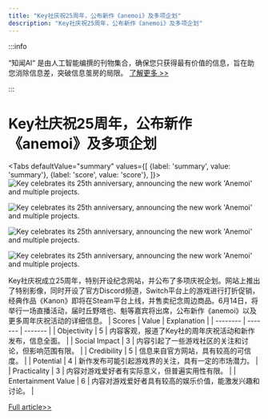 ```yaml
---
title: "Key社庆祝25周年，公布新作《anemoi》及多项企划"
description: "Key社庆祝25周年，公布新作《anemoi》及多项企划"
---
```



:::info

“知闻AI“ 是由人工智能编撰的刊物集合，确保您只获得最有价值的信息，旨在助您消除信息差，突破信息茧房的局限。  [了解更多 >>](/zh-Hans/docs/guides)

:::

# Key社庆祝25周年，公布新作《anemoi》及多项企划


<Tabs
	defaultValue="summary"
	values={[
	{label: 'summary', value: 'summary'},
	{label: 'score', value: 'score'},
]}>
<TabItem value="summary">
<img
  src="https://image.informedainews.com/2024/06/Vid-wOl-1717638942-0.jpg"
  alt="Key celebrates its 25th anniversary, announcing the new work 'Anemoi' and multiple projects."
/>

<img
  src="https://image.informedainews.com/2024/06/Vid-rY6-1717638942-1.jpg"
  alt="Key celebrates its 25th anniversary, announcing the new work 'Anemoi' and multiple projects."
/>

<img
  src="https://image.informedainews.com/2024/06/Vid-nrX-1717638942-2.jpg"
  alt="Key celebrates its 25th anniversary, announcing the new work 'Anemoi' and multiple projects."
/>

<img
  src="https://image.informedainews.com/2024/06/Vid-F2H-1717638942-3.jpg"
  alt="Key celebrates its 25th anniversary, announcing the new work 'Anemoi' and multiple projects."
/>



Key社庆祝成立25周年，特别开设纪念网站，并公布了多项庆祝企划。网站上推出了特别影像，同时开设了官方Discord频道，Switch平台上的游戏进行打折促销，经典作品《Kanon》即将在Steam平台上线，并售卖纪念周边商品。6月14日，将举行一场直播活动，届时丘野塔也、魁等嘉宾将出席，公布新作《anemoi》以及更多周年庆祝活动的详细信息。
</TabItem>
<TabItem value="score">
	| Scores     | Value   | Explanation |
	| -------- | ------- | ------- |
	| Objectivity  | 5    | 内容客观，报道了Key社的周年庆祝活动和新作发布，信息全面。    |
	| Social Impact | 3     | 内容引起了一些游戏社区的关注和讨论，但影响范围有限。    |
	| Credibility    | 5    | 信息来自官方网站，具有较高的可信度。    |
	| Potential    | 4    | 新作发布可能引起游戏界的关注，具有一定的市场潜力。    |
	| Practicality    | 3    | 内容对游戏爱好者有实际意义，但普遍实用性有限。    |
	| Entertainment Value    | 6    | 内容对游戏爱好者具有较高的娱乐价值，能激发兴趣和讨论。    |
</TabItem>
</Tabs>

[Full article>>](https://www.gcores.com/articles/182927)
